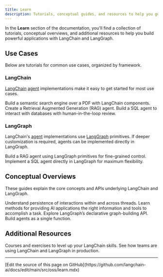 ```yaml
---
title: Learn
description: Tutorials, conceptual guides, and resources to help you get started.
---
```


In the **Learn** section of the documentation, you'll find a collection of tutorials, conceptual overviews, and additional resources to help you build powerful applications with LangChain and LangGraph.

## Use Cases

Below are tutorials for common use cases, organized by framework.

### LangChain

[LangChain](/oss/python/langchain/overview) [agent](/oss/python/langchain/agents) implementations make it easy to get started for most use cases.

<Card title="Semantic Search" icon="magnifying-glass" href="/oss/python/langchain/knowledge-base" horizontal>
  Build a semantic search engine over a PDF with LangChain components.
</Card>

<Card title="RAG Agent" icon="user-magnifying-glass" href="/oss/python/langchain/rag" horizontal>
  Create a Retrieval Augmented Generation (RAG) agent.
</Card>

<Card title="SQL Agent" icon="database" href="/oss/python/langchain/sql-agent" horizontal>
  Build a SQL agent to interact with databases with human-in-the-loop review.
</Card>

### LangGraph

LangChain's [agent](/oss/python/langchain/agents) implementations use [LangGraph](/oss/python/langgraph/overview) primitives.
If deeper customization is required, agents can be implemented directly in LangGraph.

<Card title="Custom RAG Agent" icon="user-magnifying-glass" href="/oss/python/langgraph/agentic-rag" horizontal>
  Build a RAG agent using LangGraph primitives for fine-grained control.
</Card>

<Card title="Custom SQL Agent" icon="database" href="/oss/python/langgraph/sql-agent" horizontal>
  Implement a SQL agent directly in LangGraph for maximum flexibility.
</Card>

## Conceptual Overviews

These guides explain the core concepts and APIs underlying LangChain and LangGraph.

<Card title="Memory" icon="brain" href="/oss/python/concepts/memory" horizontal>
  Understand persistence of interactions within and across threads.
</Card>

<Card title="Context engineering" icon="book-open" href="/oss/python/concepts/context" horizontal>
  Learn methods for providing AI applications the right information and tools to accomplish a task.
</Card>

<Card title="Graph API" icon="chart-network" href="/oss/python/langgraph/graph-api" horizontal>
  Explore LangGraph’s declarative graph-building API.
</Card>

<Card title="Functional API" icon="code" href="/oss/python/langgraph/functional-api" horizontal>
  Build agents as a single function.
</Card>

## Additional Resources

<Card title="LangChain Academy" icon="graduation-cap" href="https://academy.langchain.com/" horizontal>
  Courses and exercises to level up your LangChain skills.
</Card>

<Card title="Case Studies" icon="screen-users" href="/oss/python/langgraph/case-studies" horizontal>
  See how teams are using LangChain and LangGraph in production.
</Card>

---

<Callout icon="pen-to-square" iconType="regular">
  [Edit the source of this page on GitHub](https://github.com/langchain-ai/docs/edit/main/src/oss/learn.mdx)
</Callout>
